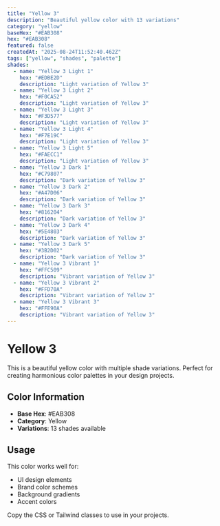 ```yaml
---
title: "Yellow 3"
description: "Beautiful yellow color with 13 variations"
category: "yellow"
baseHex: "#EAB308"
hex: "#EAB308"
featured: false
createdAt: "2025-08-24T11:52:40.462Z"
tags: ["yellow", "shades", "palette"]
shades:
  - name: "Yellow 3 Light 1"
    hex: "#EDBE2D"
    description: "Light variation of Yellow 3"
  - name: "Yellow 3 Light 2"
    hex: "#F0CA52"
    description: "Light variation of Yellow 3"
  - name: "Yellow 3 Light 3"
    hex: "#F3D577"
    description: "Light variation of Yellow 3"
  - name: "Yellow 3 Light 4"
    hex: "#F7E19C"
    description: "Light variation of Yellow 3"
  - name: "Yellow 3 Light 5"
    hex: "#FAECC1"
    description: "Light variation of Yellow 3"
  - name: "Yellow 3 Dark 1"
    hex: "#C79807"
    description: "Dark variation of Yellow 3"
  - name: "Yellow 3 Dark 2"
    hex: "#A47D06"
    description: "Dark variation of Yellow 3"
  - name: "Yellow 3 Dark 3"
    hex: "#816204"
    description: "Dark variation of Yellow 3"
  - name: "Yellow 3 Dark 4"
    hex: "#5E4803"
    description: "Dark variation of Yellow 3"
  - name: "Yellow 3 Dark 5"
    hex: "#3B2D02"
    description: "Dark variation of Yellow 3"
  - name: "Yellow 3 Vibrant 1"
    hex: "#FFC509"
    description: "Vibrant variation of Yellow 3"
  - name: "Yellow 3 Vibrant 2"
    hex: "#FFD70A"
    description: "Vibrant variation of Yellow 3"
  - name: "Yellow 3 Vibrant 3"
    hex: "#FFE90A"
    description: "Vibrant variation of Yellow 3"
---
```


# Yellow 3

This is a beautiful yellow color with multiple shade variations. Perfect for creating harmonious color palettes in your design projects.

## Color Information

- **Base Hex**: #EAB308
- **Category**: Yellow
- **Variations**: 13 shades available

## Usage

This color works well for:
- UI design elements
- Brand color schemes  
- Background gradients
- Accent colors

Copy the CSS or Tailwind classes to use in your projects.
